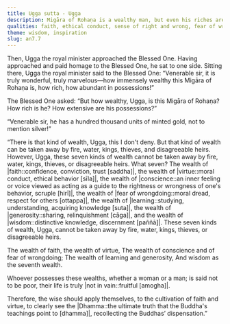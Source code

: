 ```yaml
---
title: Ugga sutta - Ugga
description: Migāra of Rohaṇa is a wealthy man, but even his riches are vulnerable to the vicissitudes of life, unlike the seven kinds of wealth the Buddha describes which cannot be taken away.
qualities: faith, ethical conduct, sense of right and wrong, fear of wrongdoing, learning, giving, wisdom
theme: wisdom, inspiration
slug: an7.7
---
```


Then, Ugga the royal minister approached the Blessed One. Having approached and paid homage to the Blessed One, he sat to one side. Sitting there, Ugga the royal minister said to the Blessed One: “Venerable sir, it is truly wonderful, truly marvelous—how immensely wealthy this Migāra of Rohaṇa is, how rich, how abundant in possessions!”

The Blessed One asked: “But how wealthy, Ugga, is this Migāra of Rohaṇa? How rich is he? How extensive are his possessions?”

“Venerable sir, he has a hundred thousand units of minted gold, not to mention silver!”

“There is that kind of wealth, Ugga, this I don't deny. But that kind of wealth can be taken away by fire, water, kings, thieves, and disagreeable heirs. However, Ugga, these seven kinds of wealth cannot be taken away by fire, water, kings, thieves, or disagreeable heirs. What seven? The wealth of |faith::confidence, conviction, trust [saddha]|, the wealth of |virtue::moral conduct, ethical behavior [sīla]|, the wealth of |conscience::an inner feeling or voice viewed as acting as a guide to the rightness or wrongness of one's behavior, scruple [hirī]|, the wealth of |fear of wrongdoing::moral dread, respect for others [ottappa]|, the wealth of |learning::studying, understanding, acquiring knowledge [suta]|, the wealth of |generosity::sharing, relinquishment [cāga]|, and the wealth of |wisdom::distinctive knowledge, discernment [paññā]|. These seven kinds of wealth, Ugga, cannot be taken away by fire, water, kings, thieves, or disagreeable heirs.

The wealth of faith, the wealth of virtue,
The wealth of conscience and of fear of wrongdoing;
The wealth of learning and generosity,
And wisdom as the seventh wealth.

Whoever possesses these wealths,
whether a woman or a man;
is said not to be poor,
their life is truly |not in vain::fruitful [amogha]|.

Therefore, the wise should apply themselves,
to the cultivation of faith and virtue,
to clearly see the |Dhamma::the ultimate truth that the Buddha's teachings point to [dhamma]|,
recollecting the Buddhas’ dispensation.”